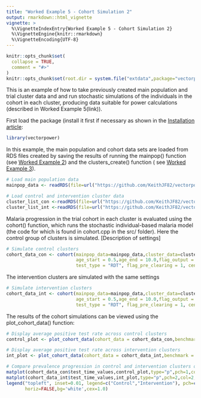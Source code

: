 ```yaml
---
title: "Worked Example 5 - Cohort Simulation 2"
output: rmarkdown::html_vignette
vignette: >
  %\VignetteIndexEntry{Worked Example 5 - Cohort Simulation 2}
  %\VignetteEngine{knitr::rmarkdown}
  %\VignetteEncoding{UTF-8}
---
```


```r
knitr::opts_chunk$set(
  collapse = TRUE,
  comment = "#>"
)
knitr::opts_chunk$set(root.dir = system.file("extdata",package="vectorpower"))
```

This is an example of how to take previously created main population and trial cluster data and and run stochastic simulations of the individuals in the cohort in each cluster, producing data suitable for power calculations (described in Worked Example 5(link)).

First load the package (install it first if necessary as shown in the [Installation article](https://keithjf82.github.io/vectorpower/articles/B_installation.html):

```r
library(vectorpower)
```

In this example, the main population and cohort data sets are loaded from RDS files created by saving the results of running the mainpop() function (see [Worked Example 2](https://keithjf82.github.io/vectorpower/articles/D_worked_example02.html)) and the clusters_create() function ( see [Worked Example 3](https://keithjf82.github.io/vectorpower/articles/E_worked_example03.html)).

```r
# Load main population data
mainpop_data <- readRDS(file=url("https://github.com/KeithJF82/vectorpower/raw/master/inst/extdata/mainpop_data.Rds"))

# Load control and intervention cluster data
cluster_list_con <-readRDS(file=url("https://github.com/KeithJF82/vectorpower/raw/master/inst/extdata/cluster_list_con.Rds"))
cluster_list_int <-readRDS(file=url("https://github.com/KeithJF82/vectorpower/raw/master/inst/extdata/cluster_list_int.Rds"))
```

Malaria progression in the trial cohort in each cluster is evaluated using the cohort() function, which runs the stochastic individual-based malaria model (the code for which is found in cohort.cpp in the src/ folder). Here the control group of clusters is simulated. [Description of settings]

```r
# Simulate control clusters
cohort_data_con <- cohort(mainpop_data=mainpop_data,cluster_data=cluster_list_con,n_patients = 100,prop_T_c = 0.9,
                          age_start = 0.5,age_end = 10.0,flag_output = 0, test_time_values = 14.0*c(1:10), 
                          test_type = "RDT", flag_pre_clearing = 1, censor_period = 14.0, flag_reactive_treatment = 1)
```

The intervention clusters are simulated with the same settings

```r
# Simulate intervention clusters
cohort_data_int <- cohort(mainpop_data=mainpop_data,cluster_data=cluster_list_int,n_patients = 100,prop_T_c = 0.9,
                          age_start = 0.5,age_end = 10.0,flag_output = 0, test_time_values = 14.0*c(1:10), 
                          test_type = "RDT", flag_pre_clearing = 1, censor_period = 14.0, flag_reactive_treatment = 1)
```

The results of the cohort simulations can be viewed using the plot_cohort_data() function:

```r
# Display average positive test rate across control clusters
control_plot <- plot_cohort_data(cohort_data = cohort_data_con,benchmark = "test_inc",flag_output=2)
```
```r
# Display average positive test rate across intervention clusters
int_plot <- plot_cohort_data(cohort_data = cohort_data_int,benchmark = "test_inc",flag_output=2)
```
```r
# Compare prevalence progression in control and intervention clusters on same set of axes
matplot(cohort_data_con$test_time_values,control_plot,type="p",pch=1,col=1,xlab="time (days)",ylab="Average prevalence")
matplot(cohort_data_int$test_time_values,int_plot,type="p",pch=2,col=2,add=TRUE)
legend("topleft", inset=0.01, legend=c("Control","Intervention"), pch=c(1:2),col=c(1:2),
       horiz=FALSE,bg='white',cex=1.0)
```

